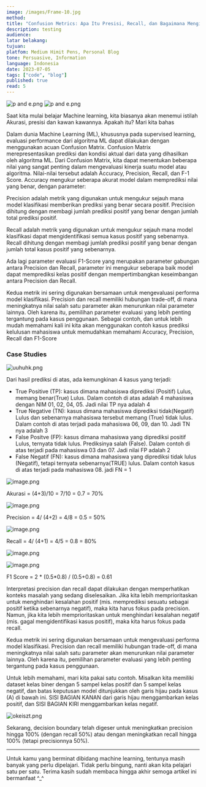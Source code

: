 ```yaml
---
image: /images/Frame-10.jpg
method: 
title: "Confusion Metrics: Apa Itu Presisi, Recall, dan Bagaimana Menginterpretasikannya"
description: testing
audience: 
latar belakang: 
tujuan: 
platfom: Medium Himit Pens, Personal Blog
tone: Persuasive, Information
language: Indonesia
date: 2023-07-05
tags: ["code", "blog"]
published: true
read: 5
---
```

![p and e.png](/images/Frame-10.jpg)
![p and e.png](https://codahosted.io/docs/7V84xY4hnz/blobs/bl-c43mj7tcX3/7ff5fa9fedb7df76cad4959127476aa9fabec7979d682265afa9f0dd528905a7e1c510a45081976e22421e621ae18c25ecd1c9b5ca32068c1328c7d530779d2bd0c7a603609d87fea5233b764720f2e84a866aeaadc87409666734edb6d9a5ceb601c0a4)

Saat kita mulai belajar Machine learning, kita biasanya akan menemui istilah Akurasi, presisi dan kawan kawannya. Apakah itu? Mari kita bahas

Dalam dunia Machine Learning (ML), khususnya pada supervised learning, evaluasi performance dari algoritma ML dapat dilakukan dengan menggunakan acuan Confusion Matrix. Confusion Matrix merepresentasikan prediksi dan kondisi aktual dari data yang dihasilkan oleh algoritma ML. Dari Confusion Matrix, kita dapat menentukan beberapa nilai yang sangat penting dalam mengevaluasi kinerja suatu model atau algoritma. Nilai-nilai tersebut adalah Accuracy, Precision, Recall, dan F-1 Score. Accuracy mengukur seberapa akurat model dalam memprediksi nilai yang benar, dengan parameter:

Precision adalah metrik yang digunakan untuk mengukur sejauh mana model klasifikasi memberikan prediksi yang benar secara positif. Precision dihitung dengan membagi jumlah prediksi positif yang benar dengan jumlah total prediksi positif.

Recall adalah metrik yang digunakan untuk mengukur sejauh mana model klasifikasi dapat mengidentifikasi semua kasus positif yang sebenarnya. Recall dihitung dengan membagi jumlah prediksi positif yang benar dengan jumlah total kasus positif yang sebenarnya.

Ada lagi parameter evaluasi F1-Score yang merupakan parameter gabungan antara Precision dan Recall, parameter ini mengukur seberapa baik model dapat memprediksi kelas positif dengan mempertimbangkan keseimbangan antara Precision dan Recall.

Kedua metrik ini sering digunakan bersamaan untuk mengevaluasi performa model klasifikasi. Precision dan recall memiliki hubungan trade-off, di mana meningkatnya nilai salah satu parameter akan menurunkan nilai parameter lainnya. Oleh karena itu, pemilihan parameter evaluasi yang lebih penting tergantung pada kasus penggunaan. Sebagai contoh, dan untuk lebih mudah memahami kali ini kita akan menggunakan contoh kasus prediksi kelulusan mahasiswa untuk memudahkan memahami Accuracy, Precision, Recall dan F1-Score

### Case Studies

![uuhuhk.png](https://codahosted.io/docs/7V84xY4hnz/blobs/bl-jX23oY6US8/8905023b45823c5767537452e3e6043126d2370108363a168dd02446c0f5d2fd4fda5772aac74a477b263671ac1fb08fc5049306c592282e80b01ab3a3c7a58cc8adc8acf6889dab44ac9fc79e062a32a93c830e62f6baeaf543e5c86dedfa0c1b77b60c)

Dari hasil prediksi di atas, ada kemungkinan 4 kasus yang terjadi:

- True Positive (TP): kasus dimana mahasiswa diprediksi (Positif) Lulus, memang benar(True) Lulus. Dalam contoh di atas adalah 4 mahasiswa dengan NIM 01, 02, 04, 05. Jadi nilai TP nya adalah 4
- True Negative (TN): kasus dimana mahasiswa diprediksi tidak(Negatif) Lulus dan sebenarnya mahasiswa tersebut memang (True) tidak lulus. Dalam contoh di atas terjadi pada mahasiswa 06, 09, dan 10. Jadi TN nya adalah 3
- False Positve (FP): kasus dimana mahasiswa yang diprediksi positif Lulus, ternyata tidak lulus. Prediksinya salah (False). Dalam contoh di atas terjadi pada mahasiswa 03 dan 07. Jadi nilai FP adalah 2
- False Negatif (FN): kasus dimana mahasiswa yang diprediksi tidak lulus (Negatif), tetapi ternyata sebenarnya(TRUE) lulus. Dalam contoh kasus di atas terjadi pada mahasiswa 08. jadi FN = 1

![image.png](https://codahosted.io/docs/7V84xY4hnz/blobs/bl-bufeEcfchX/0afa56243b35e2dc1c403dd78c6d2d89c7b27e23342ee173a36f8e9c942f99e7c6dd2336df95c0c86cc56b045b0ba4b422d7d699fc2b81201554eaed646f048e6b4ad92974bc580f3029b42586f3b77b561e49f8f7f2fe4996ef4d01aec1c5c54ad47473)

Akurasi = (4+3)/10 = 7/10 = 0.7 = 70%

![image.png](https://codahosted.io/docs/7V84xY4hnz/blobs/bl-1auckLAAkY/887621c2d98cb07054bede129441847f9f6865cddaf634e0ab1cd3d7d601db47c3b852a134c0944ef20ebce6b1fdf59bac24ffe5a8a35fb2375e9293e00429b530309d56c7b293a22513f3021d40b07393997ff85485080bc6eb7c46dded4e21c821a87f)

Precision = 4/ (4+2) = 4/8 = 0.5 = 50%

![image.png](https://codahosted.io/docs/7V84xY4hnz/blobs/bl-Cb3P0AuHZl/8e42bf209e0c735b74c2b06e6dd6dd563900078990e0941efcd81006e13d77a79b7425965b5edebbefa3108d8ab4427c818c0ad43b641055432a073d59c71b45a1746c9989e019fb97a8d92cb690a214e4ab0fc8f08b626648a96783fd7bbbafa314a445)

Recall = 4/ (4+1) = 4/5 = 0.8 = 80%

![image.png](https://codahosted.io/docs/7V84xY4hnz/blobs/bl-g7U4IN0nut/7132bb93a142975f608469a729d691612c48efbee8ac530ff342b9853aea1ceb3a3353f6cdb1b35e0022527961c5d2006e2de37d463eb7fed06f2dabe04abca0c53a42fcce77c52d4dfa556cbd91eb247ad65b6a2bce471875468002c0e2e94f9a73f59f)

![image.png](https://codahosted.io/docs/7V84xY4hnz/blobs/bl-wNrkUxjDP-/a053d70421f2d82e1085d339659e95d6994054c337e0a2e69a1d7f6286b2ebe83e77685a8daddfd9a2b268e4465f3e7f0ca2e6865048f6f86aa939068d0b3739db5c6e604dcdbb2ec51eb4728ee87dca32be3de98cc7c86270b8590acf67ee7d9270e8a4)

F1 Score = 2 * (0.5*0.8) / (0.5+0.8) = 0.61

Interpretasi precision dan recall dapat dilakukan dengan memperhatikan konteks masalah yang sedang diselesaikan. Jika kita lebih memprioritaskan untuk menghindari kesalahan positif (mis. memprediksi sesuatu sebagai positif ketika sebenarnya negatif), maka kita harus fokus pada precision. Namun, jika kita lebih memprioritaskan untuk menghindari kesalahan negatif (mis. gagal mengidentifikasi kasus positif), maka kita harus fokus pada recall.

Kedua metrik ini sering digunakan bersamaan untuk mengevaluasi performa model klasifikasi. Precision dan recall memiliki hubungan trade-off, di mana meningkatnya nilai salah satu parameter akan menurunkan nilai parameter lainnya. Oleh karena itu, pemilihan parameter evaluasi yang lebih penting tergantung pada kasus penggunaan.

Untuk lebih memahami, mari kita pakai satu contoh. Misalkan kita memiliki dataset kelas biner dengan 5 sampel kelas positif dan 5 sampel kelas negatif, dan batas keputusan model ditunjukkan oleh garis hijau pada kasus (A) di bawah ini. SISI BAGIAN KANAN dari garis hijau menggambarkan kelas positif, dan SISI BAGIAN KIRI menggambarkan kelas negatif.

![okeiszt.png](https://codahosted.io/docs/7V84xY4hnz/blobs/bl-0Kxo4GKepJ/72d16f7a398a16f3a3f09535a7c6283f7d16b9dc2c798d01600e8a7dc9ae59f28db47679be38e78347c9eee340c7df39596eec00db7bc4c7f47ef367946788b05a38c11f4330f9585854121cf6ad747db8d51897a0c39c83359a9fd3f1162243e9ed1df0)

Sekarang, decision boundary telah digeser untuk meningkatkan precision hingga 100% (dengan recall 50%) atau dengan meningkatkan recall hingga 100% (tetapi precisionnya 50%).

---

Untuk kamu yang berminat dibidang machine learning, tentunya masih banyak yang perlu dipelajari. Tidak perlu bingung, nanti akan kita pelajari satu per satu. Terima kasih sudah membaca hingga akhir semoga artikel ini bermanfaat ^_^
